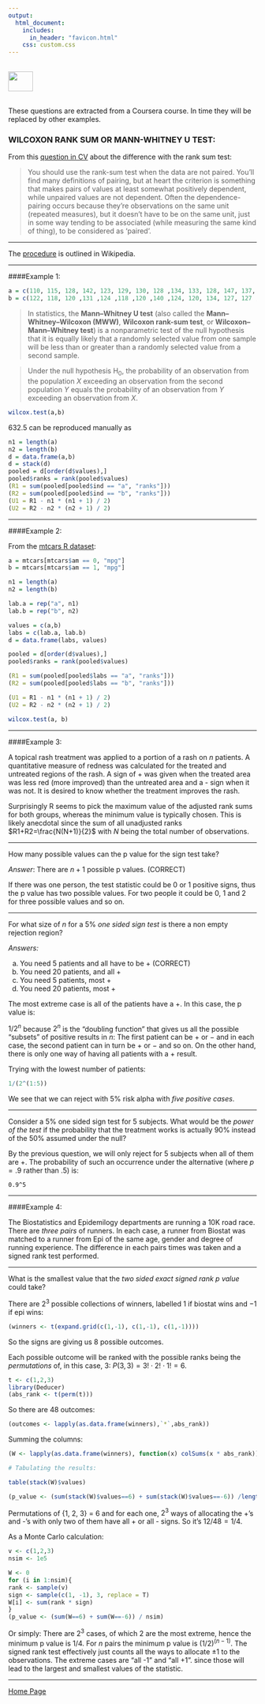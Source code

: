 ```yaml
---
output: 
  html_document:
    includes:
      in_header: "favicon.html" 
    css: custom.css
---
```


<br>
<a href="http://rinterested.github.io/statistics/index.html">
<img HEIGHT="40" WIDTH="50" src="https://cloud.githubusercontent.com/assets/9312897/10556783/a27a26fa-745c-11e5-9b1a-2d5bd737387a.PNG"></a>
<br><br>

These questions are extracted from a Coursera course. In time they will be replaced by other examples.

### WILCOXON RANK SUM OR MANN-WHITNEY U TEST:


From this [question in CV](http://stats.stackexchange.com/a/91038/67822) about the difference with the rank sum test:


>You should use the rank-sum test when the data are not paired. You'll find many definitions of pairing, but at heart the criterion is something that makes pairs of values at least somewhat positively dependent, while unpaired values are not dependent. Often the dependence-pairing occurs because they're observations on the same unit (repeated measures), but it doesn't have to be on the same unit, just in some way tending to be associated (while measuring the same kind of thing), to be considered as 'paired'.


---

The [procedure](en.wikipedia.org/wiki/Mann–Whitney_U_test#Calculations) is outlined in Wikipedia.

---

####Example 1:

```r
a = c(110, 115, 128, 142, 123, 129, 130, 128 ,134, 133, 128, 147, 137, 112, 138, 128, 132, 139, 133, 135, 133, 125, 134, 139, 138, 142, 152, 140, 144, 147 ,153 ,141)
b = c(122, 118, 120 ,131 ,124 ,118 ,120 ,140 ,124, 120, 134, 127, 127 ,134, 133, 137 ,137 ,135 ,129 ,138 ,143, 128 ,121 ,129, 133, 138, 142, 131, 135, 132, 146, 135)
```

>In statistics, the **Mann–Whitney U test** (also called the **Mann–Whitney–Wilcoxon (MWW)**, **Wilcoxon rank-sum test**, or **Wilcoxon–Mann–Whitney test**) is a nonparametric test of the null hypothesis that it is equally likely that a randomly selected value from one sample will be less than or greater than a randomly selected value from a second sample.

>Under the null hypothesis $\text{H}_0$, the probability of an observation from the population $X$ exceeding an observation from the second population $Y$ equals the probability of an observation from $Y$ exceeding an observation from $X$.

```r
wilcox.test(a,b)
```

$632.5$ can be reproduced manually as

```r
n1 = length(a)
n2 = length(b)
d = data.frame(a,b)
d = stack(d)
pooled = d[order(d$values),]
pooled$ranks = rank(pooled$values)
(R1 = sum(pooled[pooled$ind == "a", "ranks"]))
(R2 = sum(pooled[pooled$ind == "b", "ranks"]))
(U1 = R1 - n1 * (n1 + 1) / 2)
(U2 = R2 - n2 * (n2 + 1) / 2)
```

---

####Example 2:

From the [mtcars R dataset](https://stat.ethz.ch/R-manual/R-devel/library/datasets/html/mtcars.html):

```r
a = mtcars[mtcars$am == 0, "mpg"]
b = mtcars[mtcars$am == 1, "mpg"]

n1 = length(a)
n2 = length(b)

lab.a = rep("a", n1)
lab.b = rep("b", n2)

values = c(a,b)
labs = c(lab.a, lab.b)
d = data.frame(labs, values)

pooled = d[order(d$values),]
pooled$ranks = rank(pooled$values)

(R1 = sum(pooled[pooled$labs == "a", "ranks"]))
(R2 = sum(pooled[pooled$labs == "b", "ranks"]))

(U1 = R1 - n1 * (n1 + 1) / 2)
(U2 = R2 - n2 * (n2 + 1) / 2)

wilcox.test(a, b)
```

---

####Example 3:

A topical rash treatment was applied to a portion of a rash on $n$ patients. A quantitative measure of redness was calculated for the treated and untreated regions of the rash. A sign of + was given when the treated area was less red (more improved) than the untreated area and a - sign when it was not. It is desired to know whether the treatment improves the rash. 

Surprisingly R seems to pick the maximum value of the adjusted rank sums for both groups, whereas the minimum value is typically chosen. This is likely anecdotal since the sum of all unadjusted ranks $R1+R2=\frac{N(N+1)}{2}$ with $N$ being the total number of observations.

---

How many possible values can the p value for the sign test take?

*Answer*: There are $n+1$ possible p values. (CORRECT)

If there was one person, the test statistic could be 0 or 1 positive signs, thus the p value has two possible values. For two people it could be 0, 1 and 2 for three possible values and so on.

---

For what size of $n$ for a $5\%$ *one sided sign test* is there a non empty rejection region?

*Answers:*

a. You need 5 patients and all have to be + (CORRECT)
b. You need 20 patients, and all +
c. You need 5 patients, most +
d. You need 20 patients, most +


The most extreme case is all of the patients have a +. In this case, the p value is:

$1/2^n$ because $2^n$ is the "doubling function" that gives us all the possible "subsets" of positive results in $n$: The first patient can be $+$ or $-$ and in each case, the second patient can in turn be $+$ or $-$ and so on. On the other hand, there is only one way of having all patients with a $+$ result.

Trying with the lowest number of patients:

```r
1/(2^(1:5))
```

We see that we can reject with $5\%$ risk alpha with *five positive cases*.

---

Consider a $5\%$ one sided sign test for $5$ subjects. What would be the *power of the test* if the probability that the treatment works is actually $90\%$ instead of the $50\%$ assumed under the null?

By the previous question, we will only reject for 5 subjects when all of them are +. The probability of such an occurrence under the alternative (where $p=.9$ rather than $.5$) is:

```
0.9^5
```

---

####Example 4:


The Biostatistics and Epidemilogy departments are running a 10K road race. There are *three pairs* of runners. In each case, a runner from Biostat was matched to a runner from Epi of the same age, gender and degree of running experience. The difference in each pairs times was taken and a signed rank test performed.

---

What is the smallest value that the *two sided exact signed rank p value* could take?

There are $2^3$ possible collections of winners, labelled $1$ if biostat wins and $-1$ if epi wins:

```r
(winners <- t(expand.grid(c(1,-1), c(1,-1), c(1,-1))))
```

So the signs are giving us 8 possible outcomes.

Each possible outcome will be ranked with the possible ranks being the *permutations* of, in this case, $3$: $P(3,3)=3!\cdot 2!\cdot 1!=6$.

```r
t <- c(1,2,3)
library(Deducer)
(abs_rank <- t(perm(t)))
```

So there are 48 outcomes:

```r
(outcomes <- lapply(as.data.frame(winners),`*`,abs_rank))
```


Summing the columns:

```r
(W <- lapply(as.data.frame(winners), function(x) colSums(x * abs_rank)))

# Tabulating the results:

table(stack(W)$values)

(p_value <- (sum(stack(W)$values==6) + sum(stack(W)$values==-6)) /length(stack(W)$values))
```

Permutations of {1, 2, 3} = 6 and for each one, $2^3$ ways of allocating the +'s and -'s with only two of them have all + or all - signs. So it's $12/48 = 1/4$.

As a Monte Carlo calculation:

```r
v <- c(1,2,3) 
nsim <- 1e5 

W <- 0 
for (i in 1:nsim){ 
rank <- sample(v) 
sign <- sample(c(1, -1), 3, replace = T) 
W[i] <- sum(rank * sign) 
} 
(p_value <- (sum(W==6) + sum(W==-6)) / nsim)
```

Or simply: There are $2^3$ cases, of which 2 are the most extreme, hence the minimum p value is $1/4$. For $n$ pairs the minimum p value is $(1/2)^{(n-1)}$. The signed rank test  effectively just counts all the ways to allocate $\pm 1$ to the observations. The extreme cases are "all -1" and "all +1". since those will lead to the largest and smallest values of the statistic.

---

<a href="http://rinterested.github.io/statistics/index.html">Home Page</a>
